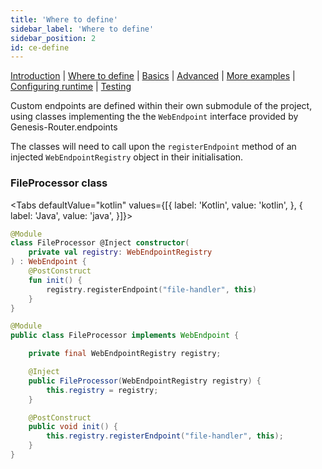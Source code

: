---
title: 'Where to define'
sidebar_label: 'Where to define'
sidebar_position: 2
id: ce-define
---

[Introduction](/creating-applications/defining-your-application/integrations/custom_endpoints/custom-endpoints/)  | [Where to define](/creating-applications/defining-your-application/integrations/custom_endpoints/ce-define/) | [Basics](/creating-applications/defining-your-application/integrations/custom_endpoints/ce-technical-details/) |  [Advanced](/creating-applications/defining-your-application/integrations/custom_endpoints/ce-advanced-technical-details/) | [More examples](/creating-applications/defining-your-application/integrations/custom_endpoints/ce-more-examples/) | [Configuring runtime](/creating-applications/defining-your-application/integrations/custom_endpoints/ce-configuring-runtime/) | [Testing](/creating-applications/defining-your-application/integrations/custom_endpoints/ce-testing/)

Custom endpoints are defined within their own submodule of the project, using classes implementing the the `WebEndpoint` interface provided by Genesis-Router.endpoints

The classes will need to call upon the `registerEndpoint` method of an injected `WebEndpointRegistry` object in their initialisation.

### FileProcessor class
<Tabs defaultValue="kotlin" values={[{ label: 'Kotlin', value: 'kotlin', }, { label: 'Java', value: 'java', }]}>
<TabItem value="kotlin">

```kotlin
@Module
class FileProcessor @Inject constructor(
    private val registry: WebEndpointRegistry
) : WebEndpoint {
    @PostConstruct
    fun init() {
        registry.registerEndpoint("file-handler", this)
    }
}
```

</TabItem>
<TabItem value="java">

```java
@Module
public class FileProcessor implements WebEndpoint {

    private final WebEndpointRegistry registry;

    @Inject
    public FileProcessor(WebEndpointRegistry registry) {
        this.registry = registry;
    }

    @PostConstruct
    public void init() {
        this.registry.registerEndpoint("file-handler", this);
    }
}
```

</TabItem>
</Tabs>